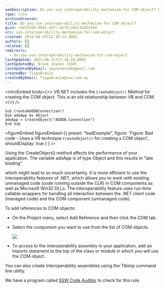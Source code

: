 ```yaml
---
seoDescription: Do you use interoperability mechanism for COM object? Use .NET's interoperability features to work with existing unmanaged code and improve performance.
type: rule
archivedreason:
title: Do you use interoperability mechanism for COM object?
guid: c9ef1559-48d1-43fc-b279-2bbc15d21f9d
uri: use-interoperability-mechanism-for-com-object
created: 2018-04-25T22:10:13.000Z
authors: []
related: []
redirects:
  - do-you-use-interoperability-mechanism-for-com-object
lastUpdated: 2023-08-21T22:38:18.000Z
lastUpdatedBy: Brook Jeynes [SSW]
lastUpdatedByEmail: jeynesbrook@gmail.com
createdBy: TiagoAraujo
createdByEmail: TiagoAraujo@ssw.com.au
---
```


<introEmbed
  body={<>
VB.NET includes the `CreateObject()` Method for creating the COM object. This is an old relationship between VB and COM.
  </>}
/>
```vbnet
Sub CreateADODBConnection()
Dim adoApp As Object
adoApp = CreateObject("ADODB.Connection")
End Sub
```

<figureEmbed figureEmbed={{
  preset: "badExample",
  figure: 'Figure: Bad code - Uses a VB technique `CreateObject()` for creating a COM object',
  shouldDisplay: true
} } />


Using the CreateObject() method affects the performance of your application. The variable adoApp is of type Object and this results in "late binding"

which might lead to so much uncertainty. It is more efficient to use the interoperability features of .NET, which allows you to work with existing
unmanaged code (code running outside the CLR) in COM components as well as Microsoft Win32 DLLs. The interoperability feature uses run-time
callable wrappers for handling all interaction between the .NET client code (managed code) and the COM component (unmanaged code).

To add references to COM objects:

- On the Project menu, select Add Reference and then click the COM tab.
- Select the component you want to use from the list of COM objects.

  ![](/uploads/rules/use-interoperability-mechanism-for-com-object/UserCOM.gif)

- To access to the interoperability assembly in your application, add an Imports statement to the top of the class or module in which you will
  use the COM object.

You can also create interoperability assemblies using the Tlbimp command line utility.

We have a program called [SSW Code Auditor](https://www.ssw.com.au/ssw/CodeAuditor/Rules.aspx#Interoper) to check for this rule.
